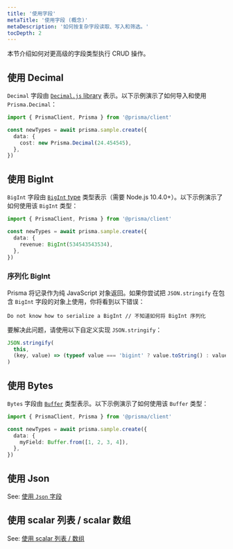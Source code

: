 ```yaml
---
title: '使用字段'
metaTitle: '使用字段 (概念)'
metaDescription: '如何按复杂字段读取、写入和筛选。'
tocDepth: 2
---
```


<TopBlock>

本节介绍如何对更高级的字段类型执行 CRUD 操作。

</TopBlock>

## 使用 <inlinecode>Decimal</inlinecode>

`Decimal` 字段由 [`Decimal.js` library](https://mikemcl.github.io/decimal.js/) 表示。以下示例演示了如何导入和使用 `Prisma.Decimal`：

```ts
import { PrismaClient, Prisma } from '@prisma/client'

const newTypes = await prisma.sample.create({
  data: {
    cost: new Prisma.Decimal(24.454545),
  },
})
```

## 使用 <inlinecode>BigInt</inlinecode>

`BigInt` 字段由 [`BigInt` type](https://developer.mozilla.org/en-US/docs/Web/JavaScript/Reference/Global_Objects/BigInt) 类型表示（需要 Node.js 10.4.0+）。以下示例演示了如何使用该 `BigInt` 类型：

```ts
import { PrismaClient, Prisma } from '@prisma/client'

const newTypes = await prisma.sample.create({
  data: {
    revenue: BigInt(534543543534),
  },
})
```

### 序列化 BigInt

Prisma 将记录作为纯 JavaScript 对象返回。如果你尝试把 `JSON.stringify` 在包含 `BigInt` 字段的对象上使用，你将看到以下错误：

```
Do not know how to serialize a BigInt // 不知道如何将 BigInt 序列化
```

要解决此问题，请使用以下自定义实现 `JSON.stringify`：

```js
JSON.stringify(
  this,
  (key, value) => (typeof value === 'bigint' ? value.toString() : value) // return everything else unchanged
)
```

## 使用 <inlinecode>Bytes</inlinecode>

`Bytes` 字段由 [`Buffer`](https://nodejs.org/api/buffer.html) 类型表示。以下示例演示了如何使用该 `Buffer` 类型：

```ts
import { PrismaClient, Prisma } from '@prisma/client'

const newTypes = await prisma.sample.create({
  data: {
    myField: Buffer.from([1, 2, 3, 4]),
  },
})
```

## 使用 <inlinecode>Json</inlinecode>

See: [使用 `Json` 字段](working-with-json-fields)

## 使用 scalar 列表 / scalar 数组

See: [使用 scalar 列表 / 数组](working-with-scalar-lists-arrays)
